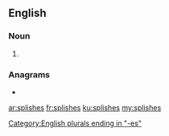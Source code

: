 ==English==

===Noun===
{{head|en|noun plural form}}

# {{plural of|splish|lang=en}}

===Anagrams===
* {{l|en|shipless}}

[[Category:English plurals ending in "-es"]]

[[ar:splishes]]
[[fr:splishes]]
[[ku:splishes]]
[[my:splishes]]